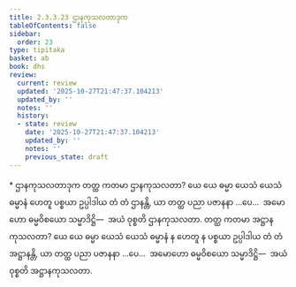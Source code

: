 ```yaml
---
title: 2.3.3.23 ဌာနကုသလတာဒုက
tableOfContents: false
sidebar:
  order: 23
type: tipitaka
basket: ab
book: dhs
review:
  current: review
  updated: '2025-10-27T21:47:37.104213'
  updated_by: ''
  notes: ''
  history:
  - state: review
    date: '2025-10-27T21:47:37.104213'
    updated_by: ''
    notes: ''
    previous_state: draft
---
```



<ReviewStatus review={frontmatter.review} showDetails={true} />

<HypothesisAnnotation frontmatter={frontmatter} />

<DynamicBreadcrumb />

<Paragraph type="center" book="dhs">
* ဌာနကုသလတာဒုက
</Paragraph>

<Division number="1344" book="dhs" e="ch" v="29" p="260">

<Paragraph number="2049" book="dhs">
တတ္ထ ကတမာ ဌာနကုသလတာ? ယေ ယေ ဓမ္မာ ယေသံ ယေသံ ဓမ္မာနံ ဟေတူ ပစ္စယာ ဥပ္ပါဒါယ တံ တံ ဌာနန္တိ, ယာ တတ္ထ ပညာ ပဇာနနာ …ပေ…  အမောဟော ဓမ္မဝိစယော သမ္မာဒိဋ္ဌိ—  အယံ ဝုစ္စတိ ဌာနကုသလတာ.
</Paragraph>

</Division>
<Division number="1345" book="dhs" e="ch" v="29" p="260">

<Paragraph number="2050" book="dhs">
တတ္ထ ကတမာ အဋ္ဌာနကုသလတာ? ယေ ယေ ဓမ္မာ ယေသံ ယေသံ ဓမ္မာနံ န ဟေတူ န ပစ္စယာ ဥပ္ပါဒါယ တံ တံ အဋ္ဌာနန္တိ, ယာ တတ္ထ ပညာ ပဇာနနာ …ပေ…  အမောဟော ဓမ္မဝိစယော သမ္မာဒိဋ္ဌိ—  အယံ ဝုစ္စတိ အဋ္ဌာနကုသလတာ.
</Paragraph>
</Division>